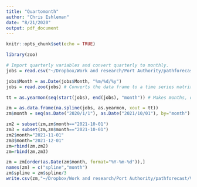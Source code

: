 ```yaml
---
title: "Quartomonth"
author: "Chris Eshleman"
date: "8/21/2020"
output: pdf_document
---
```


```r
knitr::opts_chunk$set(echo = TRUE)
```

```r
library(zoo) 
```

```r
# Import quarterly variables and convert quarterly to monthly. 
jobs = read.csv("~/Dropbox/Work and research/Port Authority/pathforecast/Var_Five.csv") 

jobs$Month = as.Date(jobs$Month, "%m/%d/%y") 
jobs = read.zoo(jobs) # Converts the data frame to a time series matrix 

tt = as.yearmon(seq(start(jobs), end(jobs), "month")) # Makes months, different format

zm = as.data.frame(na.spline(jobs, as.yearmon, xout = tt)) 
zm$month = seq(as.Date("2020/1/1"), as.Date("2021/10/01"), by="month") # Add date 

zm2 = subset(zm,zm$month=="2021-10-01") 
zm3 = subset(zm,zm$month=="2021-10-01") 
zm2$month="2021-11-01" 
zm3$month="2021-12-01" 
zm=rbind(zm,zm2) 
zm=rbind(zm,zm3) 

zm = zm[order(as.Date(zm$month, format="%Y-%m-%d")),] 
names(zm) = c("spline","month")
zm$spline = zm$spline/3
write.csv(zm,"~/Dropbox/Work and research/Port Authority/pathforecast/Var_Five_Month.csv") 
```

